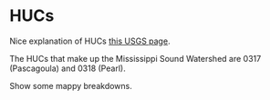 # HUCs  

Nice explanation of HUCs [this USGS page](https://nas.er.usgs.gov/hucs.aspx).  

The HUCs that make up the Mississippi Sound Watershed are 0317 (Pascagoula) and 0318 (Pearl).  

Show some mappy breakdowns.  